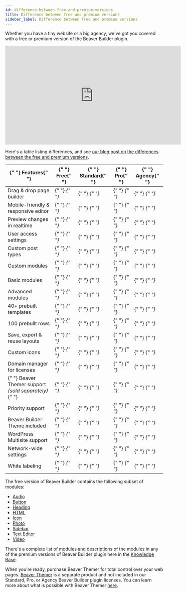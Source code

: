 ```yaml
---
id: difference-between-free-and-premium-versions
title: Difference between free and premium versions
sidebar_label: Difference between free and premium versions
---
```


Whether you have a tiny website or a big agency, we've got you covered with a
free or premium version of the Beaver Builder plugin.

<div className="embed-responsive">
  <iframe width="560" height="315" src="https://www.youtube.com/embed/xw9F_qJY4FA" title="YouTube video player" frameborder="0" allow="accelerometer; autoplay; clipboard-write; encrypted-media; gyroscope; picture-in-picture" allowfullscreen></iframe>
</div>

Here's a table listing differences, and see [our blog post on the differences
between the free and premium versions](https://www.wpbeaverbuilder.com/beaver-builder-free-vs-paid-premium-version/).

<table className="table-comparison">
  <thead>
    <tr>
      <th>
        {" "}
        <strong> Features</strong>{" "}
      </th>
      <th>
        {" "}
        <strong>Free</strong>{" "}
      </th>
      <th>
        {" "}
        <strong>Standard</strong>{" "}
      </th>
      <th>
        {" "}
        <strong>Pro</strong>{" "}
      </th>
      <th>
        {" "}
        <strong>Agency</strong>{" "}
      </th>
    </tr>
  </thead>
  <tbody>
    <tr>
      <td> Drag &amp; drop page builder </td>
      <td>
        {" "}
        <i
          className="fas fa-check"
          aria-hidden="true"
          style={{ color: "#2ecc71" }}
        />{" "}
      </td>
      <td>
        {" "}
        <i
          className="fas fa-check"
          aria-hidden="true"
          style={{ color: "#2ecc71" }}
        />{" "}
      </td>
      <td>
        {" "}
        <i
          className="fas fa-check"
          aria-hidden="true"
          style={{ color: "#2ecc71" }}
        />{" "}
      </td>
      <td>
        {" "}
        <i
          className="fas fa-check"
          aria-hidden="true"
          style={{ color: "#2ecc71" }}
        />{" "}
      </td>
    </tr>
    <tr>
      <td> Mobile-friendly &amp; responsive editor </td>
      <td>
        {" "}
        <i
          className="fas fa-check"
          aria-hidden="true"
          style={{ color: "#2ecc71" }}
        />{" "}
      </td>
      <td>
        {" "}
        <i
          className="fas fa-check"
          aria-hidden="true"
          style={{ color: "#2ecc71" }}
        />{" "}
      </td>
      <td>
        {" "}
        <i
          className="fas fa-check"
          aria-hidden="true"
          style={{ color: "#2ecc71" }}
        />{" "}
      </td>
      <td>
        {" "}
        <i
          className="fas fa-check"
          aria-hidden="true"
          style={{ color: "#2ecc71" }}
        />{" "}
      </td>
    </tr>
    <tr>
      <td> Preview changes in realtime </td>
      <td>
        {" "}
        <i
          className="fas fa-check"
          aria-hidden="true"
          style={{ color: "#2ecc71" }}
        />{" "}
      </td>
      <td>
        {" "}
        <i
          className="fas fa-check"
          aria-hidden="true"
          style={{ color: "#2ecc71" }}
        />{" "}
      </td>
      <td>
        {" "}
        <i
          className="fas fa-check"
          aria-hidden="true"
          style={{ color: "#2ecc71" }}
        />{" "}
      </td>
      <td>
        {" "}
        <i
          className="fas fa-check"
          aria-hidden="true"
          style={{ color: "#2ecc71" }}
        />{" "}
      </td>
    </tr>
    <tr>
      <td> User access settings </td>
      <td>
        {" "}
        <i
          className="fas fa-check"
          aria-hidden="true"
          style={{ color: "#2ecc71" }}
        />{" "}
      </td>
      <td>
        {" "}
        <i
          className="fas fa-check"
          aria-hidden="true"
          style={{ color: "#2ecc71" }}
        />{" "}
      </td>
      <td>
        {" "}
        <i
          className="fas fa-check"
          aria-hidden="true"
          style={{ color: "#2ecc71" }}
        />{" "}
      </td>
      <td>
        {" "}
        <i
          className="fas fa-check"
          aria-hidden="true"
          style={{ color: "#2ecc71" }}
        />{" "}
      </td>
    </tr>
    <tr>
      <td> Custom post types </td>
      <td>
        {" "}
        <i
          className="fas fa-check"
          aria-hidden="true"
          style={{ color: "#2ecc71" }}
        />{" "}
      </td>
      <td>
        {" "}
        <i
          className="fas fa-check"
          aria-hidden="true"
          style={{ color: "#2ecc71" }}
        />{" "}
      </td>
      <td>
        {" "}
        <i
          className="fas fa-check"
          aria-hidden="true"
          style={{ color: "#2ecc71" }}
        />{" "}
      </td>
      <td>
        {" "}
        <i
          className="fas fa-check"
          aria-hidden="true"
          style={{ color: "#2ecc71" }}
        />{" "}
      </td>
    </tr>
    <tr>
      <td> Custom modules </td>
      <td>
        {" "}
        <i
          className="fas fa-check"
          aria-hidden="true"
          style={{ color: "#2ecc71" }}
        />{" "}
      </td>
      <td>
        {" "}
        <i
          className="fas fa-check"
          aria-hidden="true"
          style={{ color: "#2ecc71" }}
        />{" "}
      </td>
      <td>
        {" "}
        <i
          className="fas fa-check"
          aria-hidden="true"
          style={{ color: "#2ecc71" }}
        />{" "}
      </td>
      <td>
        {" "}
        <i
          className="fas fa-check"
          aria-hidden="true"
          style={{ color: "#2ecc71" }}
        />{" "}
      </td>
    </tr>
    <tr>
      <td> Basic modules </td>
      <td>
        {" "}
        <i
          className="fas fa-check"
          aria-hidden="true"
          style={{ color: "#2ecc71" }}
        />{" "}
      </td>
      <td>
        {" "}
        <i
          className="fas fa-check"
          aria-hidden="true"
          style={{ color: "#2ecc71" }}
        />{" "}
      </td>
      <td>
        {" "}
        <i
          className="fas fa-check"
          aria-hidden="true"
          style={{ color: "#2ecc71" }}
        />{" "}
      </td>
      <td>
        {" "}
        <i
          className="fas fa-check"
          aria-hidden="true"
          style={{ color: "#2ecc71" }}
        />{" "}
      </td>
    </tr>
    <tr>
      <td> Advanced modules </td>
      <td>
        {" "}
        <i className="fas fa-minus" style={{ color: "#e74c3c" }} />{" "}
      </td>
      <td>
        {" "}
        <i
          className="fas fa-check"
          aria-hidden="true"
          style={{ color: "#2ecc71" }}
        />{" "}
      </td>
      <td>
        {" "}
        <i
          className="fas fa-check"
          aria-hidden="true"
          style={{ color: "#2ecc71" }}
        />{" "}
      </td>
      <td>
        {" "}
        <i
          className="fas fa-check"
          aria-hidden="true"
          style={{ color: "#2ecc71" }}
        />{" "}
      </td>
    </tr>
    <tr>
      <td> 40+ prebuilt templates </td>
      <td>
        {" "}
        <i className="fas fa-minus" style={{ color: "#e74c3c" }} />{" "}
      </td>
      <td>
        {" "}
        <i
          className="fas fa-check"
          aria-hidden="true"
          style={{ color: "#2ecc71" }}
        />{" "}
      </td>
      <td>
        {" "}
        <i
          className="fas fa-check"
          aria-hidden="true"
          style={{ color: "#2ecc71" }}
        />{" "}
      </td>
      <td>
        {" "}
        <i
          className="fas fa-check"
          aria-hidden="true"
          style={{ color: "#2ecc71" }}
        />{" "}
      </td>
    </tr>
    <tr>
      <td> 100 prebuilt rows </td>
      <td>
        {" "}
        <i className="fas fa-minus" style={{ color: "#e74c3c" }} />{" "}
      </td>
      <td>
        {" "}
        <i
          className="fas fa-check"
          aria-hidden="true"
          style={{ color: "#2ecc71" }}
        />{" "}
      </td>
      <td>
        {" "}
        <i
          className="fas fa-check"
          aria-hidden="true"
          style={{ color: "#2ecc71" }}
        />{" "}
      </td>
      <td>
        {" "}
        <i
          className="fas fa-check"
          aria-hidden="true"
          style={{ color: "#2ecc71" }}
        />{" "}
      </td>
    </tr>
    <tr>
      <td> Save, export &amp; reuse layouts </td>
      <td>
        {" "}
        <i className="fas fa-minus" style={{ color: "#e74c3c" }} />{" "}
      </td>
      <td>
        {" "}
        <i
          className="fas fa-check"
          aria-hidden="true"
          style={{ color: "#2ecc71" }}
        />{" "}
      </td>
      <td>
        {" "}
        <i
          className="fas fa-check"
          aria-hidden="true"
          style={{ color: "#2ecc71" }}
        />{" "}
      </td>
      <td>
        {" "}
        <i
          className="fas fa-check"
          aria-hidden="true"
          style={{ color: "#2ecc71" }}
        />{" "}
      </td>
    </tr>
    <tr>
      <td> Custom icons </td>
      <td>
        {" "}
        <i className="fas fa-minus" style={{ color: "#e74c3c" }} />{" "}
      </td>
      <td>
        {" "}
        <i
          className="fas fa-check"
          aria-hidden="true"
          style={{ color: "#2ecc71" }}
        />{" "}
      </td>
      <td>
        {" "}
        <i
          className="fas fa-check"
          aria-hidden="true"
          style={{ color: "#2ecc71" }}
        />{" "}
      </td>
      <td>
        {" "}
        <i
          className="fas fa-check"
          aria-hidden="true"
          style={{ color: "#2ecc71" }}
        />{" "}
      </td>
    </tr>
    <tr>
      <td> Domain manager for licenses </td>
      <td>
        {" "}
        <i className="fas fa-minus" style={{ color: "#e74c3c" }} />{" "}
      </td>
      <td>
        {" "}
        <i
          className="fas fa-check"
          aria-hidden="true"
          style={{ color: "#2ecc71" }}
        />{" "}
      </td>
      <td>
        {" "}
        <i
          className="fas fa-check"
          aria-hidden="true"
          style={{ color: "#2ecc71" }}
        />{" "}
      </td>
      <td>
        {" "}
        <i
          className="fas fa-check"
          aria-hidden="true"
          style={{ color: "#2ecc71" }}
        />{" "}
      </td>
    </tr>
    <tr>
      <td>
        {" "}
        Beaver Themer support <em>(sold separately)</em>{" "}
      </td>
      <td>
        {" "}
        <i className="fas fa-minus" style={{ color: "#e74c3c" }} />{" "}
      </td>
      <td>
        {" "}
        <i
          className="fas fa-check"
          aria-hidden="true"
          style={{ color: "#2ecc71" }}
        />{" "}
      </td>
      <td>
        {" "}
        <i
          className="fas fa-check"
          aria-hidden="true"
          style={{ color: "#2ecc71" }}
        />{" "}
      </td>
      <td>
        {" "}
        <i
          className="fas fa-check"
          aria-hidden="true"
          style={{ color: "#2ecc71" }}
        />{" "}
      </td>
    </tr>
    <tr>
      <td> Priority support </td>
      <td>
        {" "}
        <i className="fas fa-minus" style={{ color: "#e74c3c" }} />{" "}
      </td>
      <td>
        {" "}
        <i
          className="fas fa-check"
          aria-hidden="true"
          style={{ color: "#2ecc71" }}
        />{" "}
      </td>
      <td>
        {" "}
        <i
          className="fas fa-check"
          aria-hidden="true"
          style={{ color: "#2ecc71" }}
        />{" "}
      </td>
      <td>
        {" "}
        <i
          className="fas fa-check"
          aria-hidden="true"
          style={{ color: "#2ecc71" }}
        />{" "}
      </td>
    </tr>
    <tr>
      <td> Beaver Builder Theme included </td>
      <td>
        {" "}
        <i className="fas fa-minus" style={{ color: "#e74c3c" }} />{" "}
      </td>
      <td>
        {" "}
        <i className="fas fa-minus" style={{ color: "#e74c3c" }} />{" "}
      </td>
      <td>
        {" "}
        <i
          className="fas fa-check"
          aria-hidden="true"
          style={{ color: "#2ecc71" }}
        />{" "}
      </td>
      <td>
        {" "}
        <i
          className="fas fa-check"
          aria-hidden="true"
          style={{ color: "#2ecc71" }}
        />{" "}
      </td>
    </tr>
    <tr>
      <td> WordPress Multisite support </td>
      <td>
        {" "}
        <i
          className="fas fa-check"
          aria-hidden="true"
          style={{ color: "#2ecc71" }}
        />{" "}
      </td>
      <td>
        {" "}
        <i className="fas fa-minus" style={{ color: "#e74c3c" }} />{" "}
      </td>
      <td>
        {" "}
        <i
          className="fas fa-check"
          aria-hidden="true"
          style={{ color: "#2ecc71" }}
        />{" "}
      </td>
      <td>
        {" "}
        <i
          className="fas fa-check"
          aria-hidden="true"
          style={{ color: "#2ecc71" }}
        />{" "}
      </td>
    </tr>
    <tr>
      <td> Network-wide settings </td>
      <td>
        {" "}
        <i className="fas fa-minus" style={{ color: "#e74c3c" }} />{" "}
      </td>
      <td>
        {" "}
        <i className="fas fa-minus" style={{ color: "#e74c3c" }} />{" "}
      </td>
      <td>
        {" "}
        <i className="fas fa-minus" style={{ color: "#e74c3c" }} />{" "}
      </td>
      <td>
        {" "}
        <i
          className="fas fa-check"
          aria-hidden="true"
          style={{ color: "#2ecc71" }}
        />{" "}
      </td>
    </tr>
    <tr>
      <td> White labeling </td>
      <td>
        {" "}
        <i className="fas fa-minus" style={{ color: "#e74c3c" }} />{" "}
      </td>
      <td>
        {" "}
        <i className="fas fa-minus" style={{ color: "#e74c3c" }} />{" "}
      </td>
      <td>
        {" "}
        <i className="fas fa-minus" style={{ color: "#e74c3c" }} />{" "}
      </td>
      <td>
        {" "}
        <i
          className="fas fa-check"
          aria-hidden="true"
          style={{ color: "#2ecc71" }}
        />{" "}
      </td>
    </tr>
  </tbody>
</table>

The free version of Beaver Builder contains the following subset of  modules:

* [Audio](/beaver-builder/layouts/modules/audio.md)
* [Button](/beaver-builder/layouts/modules/button/button.md)
* [Heading](/beaver-builder/layouts/modules/heading.md)
* [HTML](/beaver-builder/layouts/modules/html.md)
* [Icon](/beaver-builder/layouts/modules/icon-and-icon-group.md)
* [Photo](/beaver-builder/layouts/modules/photo/photo.md)
* [Sidebar](/beaver-builder/layouts/modules/sidebar.md)
* [Text Editor](/beaver-builder/layouts/modules/text.md)
* [Video](/beaver-builder/layouts/modules/video/video.md)

There's a complete list of modules and descriptions of the modules in any of
the premium versions of Beaver Builder plugin here in the [Knowledge Base](/beaver-builder/layouts/modules/module-overview.md).

When you're ready, purchase Beaver Themer for total control over your web
pages.  [Beaver Themer](https://www.wpbeaverbuilder.com/beaver-themer/) is a
separate product and not included in our Standard, Pro, or Agency Beaver
Builder plugin licenses. You can learn more about what is possible with Beaver
Themer [here](/beaver-themer/getting-started/what-can-i-do-with-beaver-themer.md).
